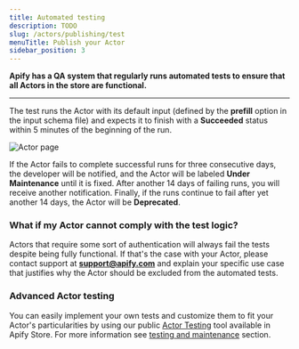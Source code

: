 ```yaml
---
title: Automated testing
description: TODO
slug: /actors/publishing/test
menuTitle: Publish your Actor
sidebar_position: 3
---
```


**Apify has a QA system that regularly runs automated tests to ensure that all Actors in the store are functional.**

---

The test runs the Actor with its default input (defined by the **prefill** option in the input schema file)
and expects it to finish with a **Succeeded** status within 5 minutes of the beginning of the run.

![Actor page](./images/actor-test.webp)

If the Actor fails to complete successful runs for three consecutive days, the developer will be notified,
and the Actor will be labeled **Under Maintenance** until it is fixed. After another 14 days of failing runs, you will receive another notification. Finally, if the runs continue to fail after yet another 14 days, the Actor will be **Deprecated**.

### What if my Actor cannot comply with the test logic?

Actors that require some sort of authentication will always fail the tests despite being fully functional.
If that's the case with your Actor, please contact support at **support@apify.com** and explain your specific use case that justifies why the Actor should be excluded from the automated tests.

### Advanced Actor testing

You can easily implement your own tests and customize them to fit your Actor's particularities
by using our public [Actor Testing](https://apify.com/pocesar/actor-testing) tool available in Apify Store.
For more information see [testing and maintenance](../development/testing_and_maintenance.md) section.

